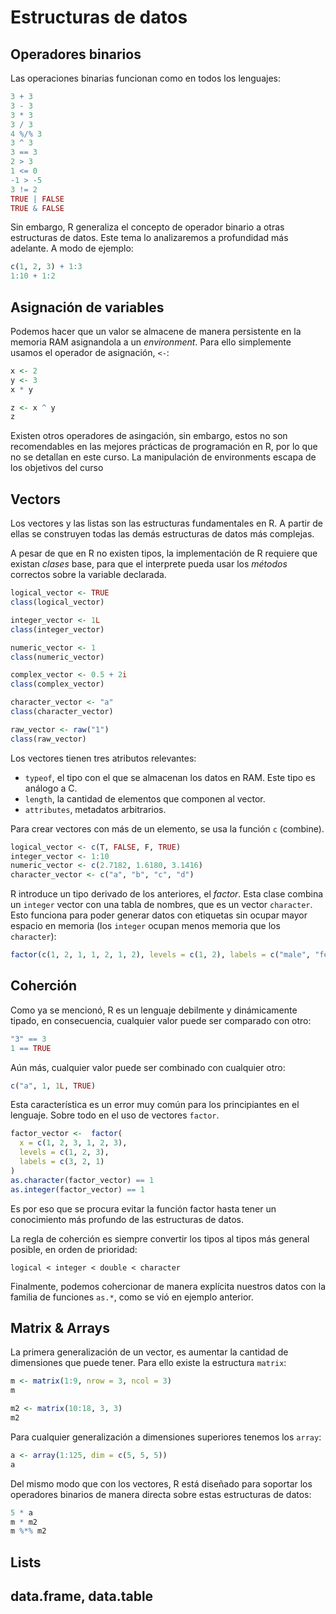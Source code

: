 # Estructuras de datos

## Operadores binarios

Las operaciones binarias funcionan como en todos los lenguajes:

```r
3 + 3
3 - 3
3 * 3
3 / 3
4 %/% 3
3 ^ 3
3 == 3
2 > 3
1 <= 0
-1 > -5
3 != 2
TRUE | FALSE
TRUE & FALSE
```

Sin embargo, R generaliza el concepto de operador binario a otras estructuras de
datos. Este tema lo analizaremos a profundidad más adelante. A modo de ejemplo:

```r
c(1, 2, 3) + 1:3
1:10 + 1:2
```

## Asignación de variables

Podemos hacer que un valor se almacene de manera persistente en la memoria RAM
asignandola a un _environment_. Para ello simplemente usamos el operador de
asignación, `<-`:

```r
x <- 2
y <- 3
x * y

z <- x ^ y
z
```

Existen otros operadores de asingación, sin embargo, estos no son recomendables
en las mejores prácticas de programación en R, por lo que no se detallan en este
curso. La manipulación de environments escapa de los objetivos del curso

## Vectors

Los vectores y las listas son las estructuras fundamentales en R. A partir de
ellas se construyen todas las demás estructuras de datos más complejas.

A pesar de que en R no existen tipos, la implementación de R requiere que
existan _clases_ base, para que el interprete pueda usar los _métodos_
correctos sobre la variable declarada.

```r
logical_vector <- TRUE
class(logical_vector)

integer_vector <- 1L
class(integer_vector)

numeric_vector <- 1
class(numeric_vector)

complex_vector <- 0.5 + 2i
class(complex_vector)

character_vector <- "a"
class(character_vector)

raw_vector <- raw("1")
class(raw_vector)
```

Los vectores tienen tres atributos relevantes:

- `typeof`, el tipo con el que se almacenan los datos en RAM. Este tipo es
análogo a C.
- `length`, la cantidad de elementos que componen al vector.
- `attributes`, metadatos arbitrarios.

Para crear vectores con más de un elemento, se usa la función `c` (combine).

```r
logical_vector <- c(T, FALSE, F, TRUE)
integer_vector <- 1:10
numeric_vector <- c(2.7182, 1.6180, 3.1416)
character_vector <- c("a", "b", "c", "d")
```

R introduce un tipo derivado de los anteriores, el _factor_. Esta clase combina
un `integer` vector con una tabla de nombres, que es un vector `character`. Esto
funciona para poder generar datos con etiquetas sin ocupar mayor espacio en
memoria (los `integer` ocupan menos memoria que los `character`):

```r
factor(c(1, 2, 1, 1, 2, 1, 2), levels = c(1, 2), labels = c("male", "female"))
```

## Coherción

Como ya se mencionó, R es un lenguaje debilmente y dinámicamente tipado, en
consecuencia, cualquier valor puede ser comparado con otro:

```r
"3" == 3
1 == TRUE
```

Aún más, cualquier valor puede ser combinado con cualquier otro:

```r
c("a", 1, 1L, TRUE)
```

Esta característica es un error muy común para los principiantes en el lenguaje.
Sobre todo en el uso de vectores `factor`.

```r
factor_vector <-  factor(
  x = c(1, 2, 3, 1, 2, 3),
  levels = c(1, 2, 3),
  labels = c(3, 2, 1)
)
as.character(factor_vector) == 1
as.integer(factor_vector) == 1
```

Es por eso que se procura evitar la función factor hasta tener un conocimiento
más profundo de las estructuras de datos.

La regla de coherción es siempre convertir los tipos al tipos más general
posible, en orden de prioridad:

```
logical < integer < double < character
```

Finalmente, podemos cohercionar de manera explícita nuestros datos con la
familia de funciones `as.*`, como se vió en ejemplo anterior.

## Matrix & Arrays

La primera generalización de un vector, es aumentar la cantidad de dimensiones
que puede tener. Para ello existe la estructura `matrix`:

```r
m <- matrix(1:9, nrow = 3, ncol = 3)
m

m2 <- matrix(10:18, 3, 3)
m2
```

Para cualquier generalización a dimensiones superiores tenemos los `array`:

```r
a <- array(1:125, dim = c(5, 5, 5))
a
```

Del mismo modo que con los vectores, R está diseñado para soportar los
operadores binarios de manera directa sobre estas estructuras de datos:

```r
5 * a
m * m2
m %*% m2
```

## Lists

## data.frame, data.table
